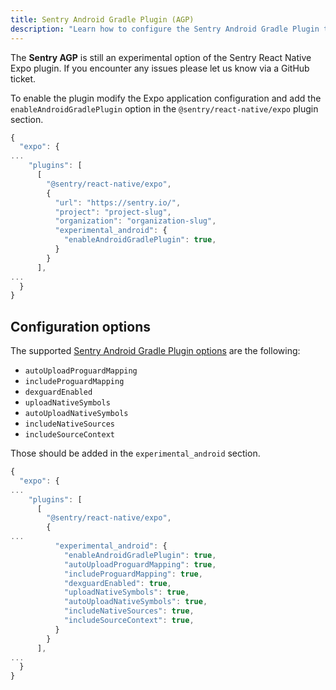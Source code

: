 ```yaml
---
title: Sentry Android Gradle Plugin (AGP)
description: "Learn how to configure the Sentry Android Gradle Plugin to automatically upload source maps and debug symbols for your Expo project."
---
```


<Note>

The **Sentry AGP** is still an experimental option of the Sentry React Native Expo plugin. If you encounter any issues please let us know via a GitHub ticket.

</Note>

To enable the plugin modify the Expo application configuration and add the `enableAndroidGradlePlugin` option in the `@sentry/react-native/expo` plugin section.

```javascript {tabTitle:app.json/app.config.json}
{
  "expo": {
...
    "plugins": [
      [
        "@sentry/react-native/expo",
        {
          "url": "https://sentry.io/",
          "project": "project-slug",
          "organization": "organization-slug",
          "experimental_android": {
            "enableAndroidGradlePlugin": true,
          }
        }
      ],
...
  }
}
```

## Configuration options

The supported [Sentry Android Gradle Plugin options](/platforms/android/configuration/gradle/) are the following:
- `autoUploadProguardMapping`
- `includeProguardMapping`
- `dexguardEnabled`
- `uploadNativeSymbols`
- `autoUploadNativeSymbols`
- `includeNativeSources`
- `includeSourceContext`


Those should be added in the `experimental_android` section.

```javascript {tabTitle:app.json/app.config.json}
{
  "expo": {
...
    "plugins": [
      [
        "@sentry/react-native/expo",
        {
...
          "experimental_android": {
            "enableAndroidGradlePlugin": true,
            "autoUploadProguardMapping": true,
            "includeProguardMapping": true,
            "dexguardEnabled": true,
            "uploadNativeSymbols": true,
            "autoUploadNativeSymbols": true,
            "includeNativeSources": true,
            "includeSourceContext": true,
          }
        }
      ],
...
  }
}
```
